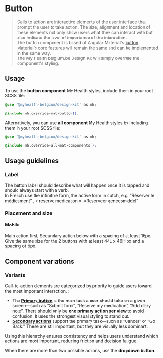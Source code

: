 
<Meta title="Angular Components/Buttons (cta)/Button" of={ButtonStories} />

# Button

> Calls to action are interactive elements of the user interface that prompt the user to take action. The size, alignment and location of these elements not only show users what they can interact with but also indicate the level of importance of the interaction.<br />
> The button component is based of Angular Material's [button](https://material.angular.io/components/button). Material's core features will remain the same and can be implemented in the same way.<br />
> The My Health belgium.be Design Kit will simply overrule the component's styling.

## Usage

To use the **button component** My Health styles, include them in your root SCSS file:

```css
@use '@myhealth-belgium/design-kit' as mh;

@include mh.override-mat-button();
```

Alternatively, you can use **all component** My Health styles by including them in your root SCSS file:

```css
@use '@myhealth-belgium/design-kit' as mh;

@include mh.override-all-mat-components();
```

## Usage guidelines
### Label
The button label should describe what will happen once it is tapped and should always start with a verb.<br />
In French use the infinitive form, the active form in dutch, e.g. “Réserver le médicament” , « reserve medication ».  «Reserveer geneesmiddel”

### Placement and size

#### Mobile
Main action first, Secundary action below with a spacing of at least 16px.<br />
Give the same size for the 2 buttons with at least 44L x 46H px and a spacing of 6px.

## Component variations
### Variants
<Canvas of={ButtonStories.AllVariants} sourceState="none" />

Call-to-action elements are categorized by priority to guide users toward the most important interaction. :
 * The <a href="?path=/story/components-buttons-cta-button--flat">**Primary button**</a> is the main task a user should take on a given screen—such as “Submit form”, “Reserve my medication”, “Add diary note”. There should only be **one primary action per view** to avoid confusion. It uses the strongest visual styling to stand out.
 * <a href="?path=/story/components-buttons-cta-button--stroked">**Secondary actions**</a> support the primary task—such as "Cancel" or "Go Back." These are still important, but they are visually less dominant.

Using this hierarchy ensures consistency and helps users understand which actions are most important, reducing friction and decision fatigue.

When there are more than two possible actions, use the **dropdown button**.

